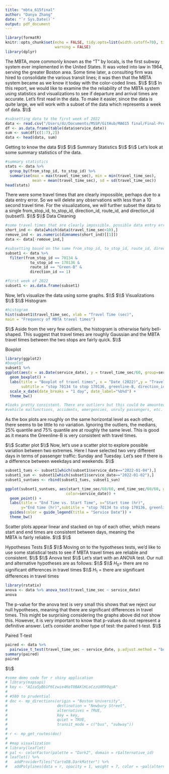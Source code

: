 ```yaml
---
title: "mbta_615final"
author: "Danya Zhang"
date: "`r Sys.Date()`"
output: pdf_document
---
```


```r
library(formatR)
knitr::opts_chunk$set(echo = FALSE, tidy.opts=list(width.cutoff=70), tidy=TRUE,
                      warning = FALSE)
library(dplyr)
```

\normalsize The MBTA, more commonly known as the "T" by locals, is the first 
\normalsize subway system ever implemented in the United States. It was voted 
\normalsize into law in 1964, serving the greater Boston area. Some time later, 
\normalsize a consulting firm was hired to consolidate the various transit lines; 
\normalsize it was then that the MBTA system became as we know it today with the 
\normalsize color-coded lines. 
$\\$
$\\$
\normalsize In this report, we would like to examine the the reliability of the MBTA
\normalsize system using statistics and visualizations to see if departure and 
\normalsize arrival times are accurate. Let's first read in the data. To make it 
\normalsize easier, since the data is quite large, we will work with a subset 
\normalsize of the data which represents a week of data.
$\\$
```r
#subsetting data to the first week of 2022
data <- read.csv("/Users/dz/Documents/MSSP/GitHub/MA615 final/Final-Project-MBTA/TravelTimes_2022/2022-Q1_LRTravelTimes.csv")
df <- as.data.frame(table(data$service_date))
sum <- sum(df[c(1:7),2]) 
data <- head(data, sum)
```

\Large Getting to know the data
$\\$
$\\$
\large Summary Statistics
$\\$
$\\$
\normalsize Let's look at some summary statistics of the data.
```r
#summary statistics 
stats <- data %>%
  group_by(from_stop_id, to_stop_id) %>%
  summarise(max = max(travel_time_sec), min = min(travel_time_sec),
            mean = mean(travel_time_sec), sd = sd(travel_time_sec))
head(stats)
```

\normalsize There were some travel times that are clearly impossible, perhaps 
\normalsize due to a data entry error. So we will delete any observations with 
\normalsize less than a 10 second travel time. For the visualizations, we will 
\normalsize further subset the data to a single from_stop_id, to_stop_id, 
\normalsize direction_id, route_id, and direction_id (subset1). 
$\\$
$\\$
\large Data Cleaning
```r
#some travel times that are clearly impossible. possible data entry error
short_ind <- data[which(data$travel_time_sec<10),]
remove_ind <- as.numeric(dimnames(short_ind)[[1]])
data <- data[-remove_ind,]

#subsetting based on the same from_stop_id, to_stop_id, route_id, direction_id
subset1 <- data %>%
  filter(from_stop_id == 70134 &
           to_stop_id == 170136 &
           route_id == "Green-B" &
           direction_id == 1)

#first week of 2022
subset1 <- as.data.frame(subset1)
```

\normalsize Now, let's visualize the data using some graphs. $\\$
$\\$
\Large Visualizations
$\\$
$\\$
\large Histogram
```r
#histogram
hist(subset1$travel_time_sec, xlab = "Travel Time (sec)", 
main = "Frequency of MBTA travel times")
```
$\\$
\normalsize Aside from the very few outliers, the histogram is otherwise fairly 
\normalsize bell-shaped. This suggest that travel times are roughly Gaussian 
\normalsize and the MBTA travel times between the two stops are fairly quick. 
$\\$

\large Boxplot
```r
library(ggplot2)
#boxplot
subset1 %>%
ggplot(aes(x = as.Date(service_date), y = travel_time_sec/60, group=service_date)) +
  geom_boxplot() +
  labs(title = "Boxplot of travel times", x = "Date (2022)",y = "Travel Time (min)",
       subtitle = "stop 70134 to stop 170136, greenline-B, direction_id 1") +
  scale_x_date(date_breaks = "1 day", date_label="%b%d") +
  theme_bw()

#looks pretty consistent. There are outliers but this could be amounted to 
#vehicle malfunctions, accidents, emergencies, unruly passengers, etc.
```
\normalsize As the box plots are roughly on the same horizontal level as each 
\normalsize other, there seems to be little to no variation. Ignoring the outliers, 
\normalsize the medians, 25% quantile and 75% quantile are at roughly the same 
\normalsize level. This is good as it means the Greenline-B is very consistent 
\normalsize with travel times.

$\\$
\large Scatter plot
$\\$
\normalsize Now, let's use a scatter plot to explore possible variation between 
\normalsize two extremes. Here I have selected two very different days in terms 
\normalsize of passenger traffic: Sunday and Tuesday. Let's see if there is a 
\normalsize difference between weekdays and weekends.
$\\$
```r
subset1_tues <- subset1[which(subset1$service_date=="2022-01-04"),]
subset1_sun <- subset1[which(subset1$service_date=="2022-01-02"),]
subset1_suntues <- rbind(subset1_tues, subset1_sun)

ggplot(subset1_suntues, aes(start_time_sec/60/60, end_time_sec/60/60, group=service_date,
                           color=service_date)) +
  geom_point() +
  labs(title = "End Time vs. Start Time", x="Start time (hr)", 
       y="End time (hr)",subtitle = "stop 70134 to stop 170136, greenline-B, direction_id 1") +
  guides(color = guide_legend(title = "Service Date")) +
  theme_bw()
```
\normalsize Scatter plots appear linear and stacked on top of each other, which 
\normalsize means start and end times are consistent between days, meaning the  
\normalsize MBTA is fairly reliable.
$\\$
$\\$

\Large Hypotheses Tests 
$\\$
$\\$
\normalsize Moving on to the hypotheses tests, we'd like to use some statistical 
\normalsize tests to see if MBTA travel times are reliable and consistent.
$\\$
$\\$
\large Anova test 
$\\$
\normalsize Let's start with an ANOVA test. Our null and alternative hypotheses 
\normalsize are as follows: 
$\\$ $\\$
$H_0 =$ there are no significant differences in travel times $\\$
$H_1$ = there are significant differences in travel times
```r

library(rstatix)
anova <- data %>% anova_test(travel_time_sec ~ service_date)
anova
```
\normalsize The p-value for the anova test is very small this shows that 
\normalsize we reject our null hypotheses, meaning that there are significant
\normalsize differences in travel times. This might be surprising considering
\normalsize the graphs above did not show this. However, it is very important to know
\normalsize that p-values do not represent a definitive answer. Let's consider 
\normalsize another type of test: the paired t-test. $\\$

\large Paired T-test
```r
paired <- data %>%
  pairwise_t_test(travel_time_sec ~ service_date, p.adjust.method = "bonferroni")
summary(paired)
paired
```

$\\$
```r
#some demo code for r shiny application
# library(mapsapi)
# key <- "AIzaSyBb1P6Czwie4KeT0BAKlHLoCzzUXRh9qyA"
# 
# #580 to prudential
# doc <- mp_directions(origin = "Boston University",
#                      destination = "Newbury Street",
#                      alternatives = TRUE,
#                      key = key,
#                      quiet = TRUE,
#                      transit_mode = c("bus", "subway"))
# 
# r <- mp_get_routes(doc)
# 
# #map visualization
# library(leaflet)
# pal <- colorFactor(palette = "Dark2", domain = r$alternative_id)
# leaflet() %>%
#   addProviderTiles("CartoDB.DarkMatter") %>%
#   addPolylines(data = r, opacity = 1, weight = 7, color = ~pal(alternative_id))
```



